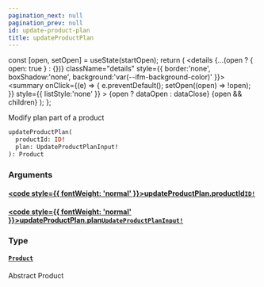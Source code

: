 ```yaml
---
pagination_next: null
pagination_prev: null
id: update-product-plan
title: updateProductPlan
---
```









  const [open, setOpen] = useState(startOpen);
  return (
    <details {...(open ? { open: true } : {})} className="details" style={{ border:'none', boxShadow:'none', background:'var(--ifm-background-color)' }}>
      <summary
        onClick={(e) => {
          e.preventDefault();
          setOpen((open) => !open);
        }}
        style={{ listStyle:'none' }}
      >
      {open ? dataOpen : dataClose}
      </summary>
      {open && children}
    </details>
  );
};








Modify plan part of a product


```graphql
updateProductPlan(
  productId: ID!
  plan: UpdateProductPlanInput!
): Product
```




### Arguments

#### [<code style={{ fontWeight: 'normal' }}>updateProductPlan.<b>productId</b></code>](#)<Bullet />[`ID!`](/schema/types/scalars/id.mdx) <Badge class="badge badge--secondary" text="non-null"/> <Badge class="badge badge--secondary" text="scalar"/> 



#### [<code style={{ fontWeight: 'normal' }}>updateProductPlan.<b>plan</b></code>](#)<Bullet />[`UpdateProductPlanInput!`](/schema/types/inputs/update-product-plan-input.mdx) <Badge class="badge badge--secondary" text="non-null"/> <Badge class="badge badge--secondary" text="input"/> 



### Type

#### [`Product`](/schema/types/interfaces/product.mdx) <Badge class="badge badge--secondary" text="interface"/> 
Abstract Product







